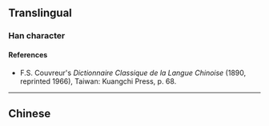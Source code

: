 {{character info/new}}
==Translingual==

===Han character===
{{Han char|rn=10|rad=儿|as=10|sn=12|four=|canj=LMMU|ids=⿱⿴北白儿}}

====References====
{{Han ref|kx=0125.211|dkj=01393|dj=0266.050|hdz=10274.030|uh=5160}}
* F.S. Couvreur's ''Dictionnaire Classique de la Langue Chinoise'' (1890, reprinted 1966), Taiwan: Kuangchi Press, p. 68.

----

==Chinese==
{{zh-see|兜|a}}